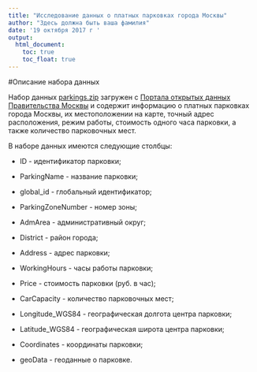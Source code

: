 ```yaml
---
title: "Исследование данных о платных парковках города Москвы"
author: "Здесь должна быть ваша фамилия"
date: '19 октября 2017 г '
output: 
  html_document: 
    toc: true
    toc_float: true
---
```


#Описание набора данных

Набор данных [parkings.zip](data/parkings.zip) загружен с [Портала открытых данных Правительства Москвы](https://data.mos.ru/opendata/7704786030-platnye-parkovki-na-ulichno-dorojnoy-seti) и содержит информацию о платных парковках города Москвы, их местоположении на карте, точный адрес расположения, режим работы, стоимость одного часа парковки, а также количество парковочных мест.

В наборе данных имеются следующие столбцы:

- ID - идентификатор парковки;  	

- ParkingName	- название парковки;  

- global_id	- глобальный идентификатор; 

- ParkingZoneNumber	- номер зоны;  

- AdmArea	- административный округ;  

- District - район города;  

- Address	- адрес парковки;  

- WorkingHours - часы работы парковки;  

- Price	- стоимость парковки (руб. в час); 

- CarCapacity	- количество парковочных мест; 

- Longitude_WGS84	- географическая долгота центра парковки;

- Latitude_WGS84 - географическая широта центра парковки; 

- Coordinates	- координаты парковки;  

- geoData - геоданные о парковке.


